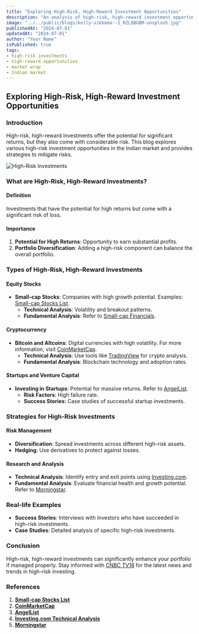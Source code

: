 ```yaml
---
title: "Exploring High-Risk, High-Reward Investment Opportunities"
description: "An analysis of high-risk, high-reward investment opportunities in the Indian market."
image: "../../public/blogs/kelly-sikkema--1_RZL8BGBM-unsplash.jpg"
publishedAt: "2024-07-01"
updatedAt: "2024-07-01"
author: "Your Name"
isPublished: true
tags:
- high-risk investments
- high-reward opportunities
- market wrap
- Indian market
---
```


## Exploring High-Risk, High-Reward Investment Opportunities

### Introduction

High-risk, high-reward investments offer the potential for significant returns, but they also come with considerable risk. This blog explores various high-risk investment opportunities in the Indian market and provides strategies to mitigate risks.

![High-Risk Investments](../../public/blogs/kelly-sikkema--1_RZL8BGBM-unsplash.jpg)

### What are High-Risk, High-Reward Investments?

#### Definition

Investments that have the potential for high returns but come with a significant risk of loss.

#### Importance

1. **Potential for High Returns**: Opportunity to earn substantial profits.
2. **Portfolio Diversification**: Adding a high-risk component can balance the overall portfolio.

### Types of High-Risk, High-Reward Investments

#### Equity Stocks

- **Small-cap Stocks**: Companies with high growth potential. Examples: [Small-cap Stocks List](https://www.moneycontrol.com/stocks/marketinfo/marketcap/nse/small-cap.html).
  - **Technical Analysis**: Volatility and breakout patterns.
  - **Fundamental Analysis**: Refer to [Small-cap Financials](https://www.moneycontrol.com/financials/).

#### Cryptocurrency

- **Bitcoin and Altcoins**: Digital currencies with high volatility. For more information, visit [CoinMarketCap](https://coinmarketcap.com).
  - **Technical Analysis**: Use tools like [TradingView](https://www.tradingview.com/) for crypto analysis.
  - **Fundamental Analysis**: Blockchain technology and adoption rates.

#### Startups and Venture Capital

- **Investing in Startups**: Potential for massive returns. Refer to [AngelList](https://angel.co/).
  - **Risk Factors**: High failure rate.
  - **Success Stories**: Case studies of successful startup investments.

### Strategies for High-Risk Investments

#### Risk Management

- **Diversification**: Spread investments across different high-risk assets.
- **Hedging**: Use derivatives to protect against losses.

#### Research and Analysis

- **Technical Analysis**: Identify entry and exit points using [Investing.com](https://www.investing.com/technical/).
- **Fundamental Analysis**: Evaluate financial health and growth potential. Refer to [Morningstar](https://www.morningstar.in).

### Real-life Examples

- **Success Stories**: Interviews with investors who have succeeded in high-risk investments.
- **Case Studies**: Detailed analysis of specific high-risk investments.

### Conclusion

High-risk, high-reward investments can significantly enhance your portfolio if managed properly. Stay informed with [CNBC TV18](https://www.cnbctv18.com) for the latest news and trends in high-risk investing.

### References

1. **[Small-cap Stocks List](https://www.moneycontrol.com/stocks/marketinfo/marketcap/nse/small-cap.html)**
2. **[CoinMarketCap](https://coinmarketcap.com)**
3. **[AngelList](https://angel.co/)**
4. **[Investing.com Technical Analysis](https://www.investing.com/technical/)**
5. **[Morningstar](https://www.morningstar.in)**
